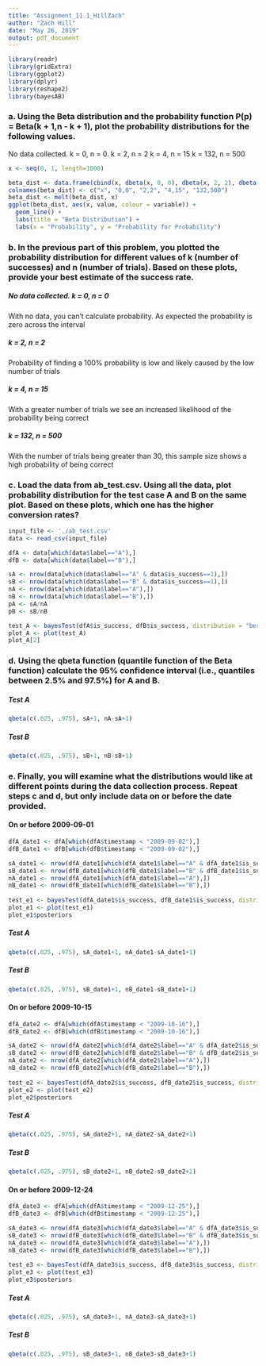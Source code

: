 ```yaml
---
title: "Assignment_11.1_HillZach"
author: "Zach Hill"
date: "May 26, 2019"
output: pdf_document
---
```


```r
library(readr)
library(gridExtra)
library(ggplot2)
library(dplyr)
library(reshape2)
library(bayesAB)
```

### a.  Using the Beta distribution and the probability function P(p) = Beta(k + 1,n - k + 1),  plot the probability distributions for the following values.

No data collected. k = 0, n = 0.
k = 2, n = 2
k = 4, n = 15 
k = 132, n = 500

```r
x <- seq(0, 1, length=1000)

beta_dist <- data.frame(cbind(x, dbeta(x, 0, 0), dbeta(x, 2, 2), dbeta(x, 4, 15), dbeta(x, 132, 500)))
colnames(beta_dist) <- c("x", "0,0", "2,2", "4,15", "132,500")
beta_dist <- melt(beta_dist, x)
ggplot(beta_dist, aes(x, value, colour = variable)) +
  geom_line() +
  labs(title = "Beta Distribution") +
  labs(x = "Probability", y = "Probability for Probability")

```

### b.  In the previous part of this problem, you plotted the probability distribution for different values of k (number of successes) and n (number of trials). Based on these plots, provide your best estimate of the success rate.

##### No data collected. k = 0, n = 0

With no data, you can't calculate probability. As expected the probability is zero across the interval

##### k = 2, n = 2

Probability of finding a 100% probability is low and likely caused by the low number of trials 

##### k = 4, n = 15 

With a greater number of trials we see an increased likelihood of the probability being correct

##### k = 132, n = 500

With the number of trials being greater than 30, this sample size shows a high probability of being correct

### c. Load the data from ab_test.csv. Using all the data, plot probability distribution for the test case A and B on the same plot. Based on these plots, which one has the higher conversion rates?

```r
input_file <- './ab_test.csv'
data <- read_csv(input_file)

dfA <- data[which(data$label=="A"),]
dfB <- data[which(data$label=="B"),]

sA <- nrow(data[which(data$label=="A" & data$is_success==1),])
sB <- nrow(data[which(data$label=="B" & data$is_success==1),])
nA <- nrow(data[which(data$label=="A"),])
nB <- nrow(data[which(data$label=="B"),])
pA <- sA/nA
pB <- sB/nB

test_A <- bayesTest(dfA$is_success, dfB$is_success, distribution = "bernoulli", priors = c("alpha" = pA, "beta" = pB))
plot_A <- plot(test_A)
plot_A[2]

```

### d. Using the qbeta function (quantile function of the Beta function) calculate the 95% confidence interval (i.e., quantiles between 2.5% and 97.5%) for A and B. 

##### Test A

```r
qbeta(c(.025, .975), sA+1, nA-sA+1)
```

##### Test B

```r
qbeta(c(.025, .975), sB+1, nB-sB+1)
```

### e. Finally, you will examine what the distributions would like at different points during the data collection process. Repeat steps c  and d, but only include data on or before the date provided.

#### On or before 2009-09-01

```r

dfA_date1 <- dfA[which(dfA$timestamp < "2009-09-02"),]
dfB_date1 <- dfB[which(dfB$timestamp < "2009-09-02"),]

sA_date1 <- nrow(dfA_date1[which(dfA_date1$label=="A" & dfA_date1$is_success==1),])
sB_date1 <- nrow(dfB_date1[which(dfB_date1$label=="B" & dfB_date1$is_success==1),])
nA_date1 <- nrow(dfA_date1[which(dfA_date1$label=="A"),])
nB_date1 <- nrow(dfB_date1[which(dfB_date1$label=="B"),])
  
test_e1 <- bayesTest(dfA_date1$is_success, dfB_date1$is_success, distribution = "bernoulli", priors = c("alpha" = pA, "beta" = pB))
plot_e1 <- plot(test_e1)
plot_e1$posteriors
```

##### Test A

```r
qbeta(c(.025, .975), sA_date1+1, nA_date1-sA_date1+1)
```

##### Test B

```r
qbeta(c(.025, .975), sB_date1+1, nB_date1-sB_date1+1)
```

#### On or before 2009-10-15
```r

dfA_date2 <- dfA[which(dfA$timestamp < "2009-10-16"),]
dfB_date2 <- dfB[which(dfB$timestamp < "2009-10-16"),]

sA_date2 <- nrow(dfA_date2[which(dfA_date2$label=="A" & dfA_date2$is_success==1),])
sB_date2 <- nrow(dfB_date2[which(dfB_date2$label=="B" & dfB_date2$is_success==1),])
nA_date2 <- nrow(dfA_date2[which(dfA_date2$label=="A"),])
nB_date2 <- nrow(dfB_date2[which(dfB_date2$label=="B"),])
  
test_e2 <- bayesTest(dfA_date2$is_success, dfB_date2$is_success, distribution = "bernoulli", priors = c("alpha" = pA, "beta" = pB))
plot_e2 <- plot(test_e2)
plot_e2$posteriors
```
##### Test A

```r
qbeta(c(.025, .975), sA_date2+1, nA_date2-sA_date2+1)
```

##### Test B

```r
qbeta(c(.025, .975), sB_date2+1, nB_date2-sB_date2+1)
```

#### On or before 2009-12-24

```r

dfA_date3 <- dfA[which(dfA$timestamp < "2009-12-25"),]
dfB_date3 <- dfB[which(dfB$timestamp < "2009-12-25"),]

sA_date3 <- nrow(dfA_date3[which(dfA_date3$label=="A" & dfA_date3$is_success==1),])
sB_date3 <- nrow(dfB_date3[which(dfB_date3$label=="B" & dfB_date3$is_success==1),])
nA_date3 <- nrow(dfA_date3[which(dfA_date3$label=="A"),])
nB_date3 <- nrow(dfB_date3[which(dfB_date3$label=="B"),])
  
test_e3 <- bayesTest(dfA_date3$is_success, dfB_date3$is_success, distribution = "bernoulli", priors = c("alpha" = pA, "beta" = pB))
plot_e3 <- plot(test_e3)
plot_e3$posteriors
```

##### Test A

```r
qbeta(c(.025, .975), sA_date3+1, nA_date3-sA_date3+1)
```

##### Test B

```r
qbeta(c(.025, .975), sB_date3+1, nB_date3-sB_date3+1)
```